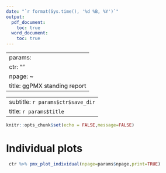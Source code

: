```yaml
---
date: "`r format(Sys.time(), '%d %B, %Y')`"
output: 
  pdf_document:
    toc: true
  word_document:
    toc: true
---
```


---
params:
  ctr: ""
  npage: ~
  title: ggPMX standing report
---

---
subtitle: `r params$ctr$save_dir `
title: `r params$title `
---


```r
knitr::opts_chunk$set(echo = FALSE,message=FALSE)

```


# Individual plots


```r

 ctr %>% pmx_plot_individual(npage=params$npage,print=TRUE)
```


